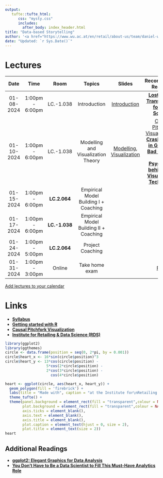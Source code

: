 ---
output:
   tufte::tufte_html: 
      css: "mysty.css"
      includes:
        after_body: index_header.html
title: "Data-based Storytelling"
author: '<a href="https://www.wu.ac.at/en/retail/about-us/team/daniel-winkler">Daniel Winkler</a> &amp; <a href="https://www.wu.ac.at/en/retail/about-us/team/prof-nils-wloemert/">Nils Wlömert</a>'
date: "Updated: `r Sys.Date()`"
---   


# Lectures

|  **Date**  |    **Time**     |   **Room**    |               **Topics**               |                                  **Slides**                                   |                                                                                                                                             **Recommended Readings**                                                                                                                                             |
|:----------:|:---------------:|:-------------:|:--------------------------------------:|:-----------------------------------------------------------------------------:|:----------------------------------------------------------------------------------------------------------------------------------------------------------------------------------------------------------------------------------------------------------------------------------------------------------------:|
| 01-08-2024 | 1:00pm - 6:00pm |   LC.-1.038   |              Introduction              |                   [Introduction](./01-Introduction_MA.html)                   |                                                                            [**Lost in Data Translation**](https://www.ama.org/marketing-news/lost-in-data-translation/), [**R for Data Science**](https://r4ds.had.co.nz/index.html)                                                                             |
| 01-10-2024 | 1:00pm - 6:00pm |   LC.-1.038   |   Modelling and Visualization Theory   | [Modelling](./02-Modelling_MA.html), [Visualization](./03-Visualization.html) | [Causal Pitchfork Visualization](./CausalPitchfork.html) [**A Crash Course in Good and Bad Controls**](https://ftp.cs.ucla.edu/pub/stat_ser/r493.pdf) [**The Psychology behind Data Visualization Techniques**](https://towardsdatascience.com/the-psychology-behind-data-visualization-techniques-68ef12865720) |
| 01-15-2024 | 1:00pm - 6:00pm | **LC.2.064**  | Empirical Model Building I + Coaching  |               <!--[Visualization](./03-Visualization.html) -->                |                                                                                                                                                                                                                                                                                                                  |
| 01-17-2024 | 1:00pm - 6:00pm | **LC.-1.038** | Empirical Model Building II + Coaching |                                                                               |                                                                                                                                                                                                                                                                                                                  |
| 01-24-2024 | 1:00pm - 5:00pm | **LC.2.064**  |            Project Coaching            |                                                                               |                                                                                                                                                                                                                                                                                                                  |
| 01-31-2024 | 1:00pm - 3:00pm |    Online     |             Take home exam             |                                                                               |                                                                                                                                               [FAQs](./FAQs.html)                                                                                                                                                |

[Add lectures to your calendar](https://bach.wu.ac.at/z/wu/vvz/ical?v=485076&r=02132612)

# Links

- [**Syllabus**](https://learn.wu.ac.at/vvz/23w/2030)
- [**Getting started with R**](./getting_started.html)
- [**Causal Pitchfork Visualization**](./CausalPitchfork.html)
- [**Institute for Retailing & Data Science (RDS)**](https://www.wu.ac.at/retail)

```{r  echo = FALSE, output='asis', fig.width=0.5, fig.height=0.6, fig.margin=TRUE, dpi=500} 
library(ggplot2)
library(ggthemes)
circle <- data.frame(position = seq(0, 2*pi, by = 0.001))
circle$heart_x <- 16*sin(circle$position)^3 
circle$heart_y <- 13*cos(circle$position) - 
                   5*cos(2*circle$position) - 
                   2*cos(3*circle$position) - 
                     cos(4*circle$position)

heart <- ggplot(circle, aes(heart_x, heart_y)) +
  geom_polygon(fill = 'firebrick') +
  labs(title = "Made with", caption = "at the Institute for\nRetailing & Data Science")  +
  theme_tufte() + 
  theme(panel.background = element_rect(fill = "transparent",colour = NA),
        plot.background = element_rect(fill = "transparent",colour = NA),
        axis.ticks = element_blank(), 
        axis.text = element_blank(), 
        axis.title = element_blank(),
        plot.caption = element_text(hjust = 0, size = 2),
        plot.title = element_text(size = 2))
heart
```

## Additional Readings

- [**ggplot2: Elegant Graphics for Data Analysis**](https://ggplot2-book.org/index.html)
- [**You Don’t Have to Be a Data Scientist to Fill This Must-Have Analytics Role**](https://hbr.org/2018/02/you-dont-have-to-be-a-data-scientist-to-fill-this-must-have-analytics-role)